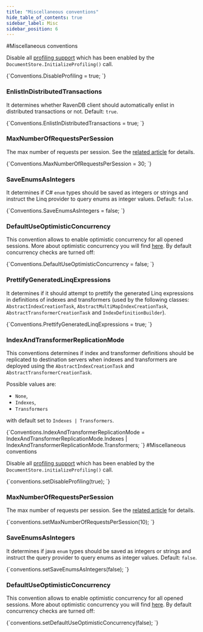 ```yaml
---
title: "Miscellaneous conventions"
hide_table_of_contents: true
sidebar_label: Misc
sidebar_position: 6
---
```






<LanguageSwitcher supportedLanguages={supportedLanguages} />
<LanguageContent language="csharp">
#Miscellaneous conventions



Disable all [profiling support](../../how-to/enable-profiling.mdx) which has been enabled by the `DocumentStore.InitializeProfiling()` call.

<TabItem value="disable_profiling" label="disable_profiling">
<CodeBlock language="csharp">
{`Conventions.DisableProfiling = true;
`}
</CodeBlock>
</TabItem>

### EnlistInDistributedTransactions

It determines whether RavenDB client should automatically enlist in distributed transactions or not. Default: `true`.

<TabItem value="enlist_in_dist_tx" label="enlist_in_dist_tx">
<CodeBlock language="csharp">
{`Conventions.EnlistInDistributedTransactions = true;
`}
</CodeBlock>
</TabItem>

### MaxNumberOfRequestsPerSession

The max number of requests per session. See the [related article](../../session/configuration/how-to-change-maximum-number-of-requests-per-session.mdx) for details.

<TabItem value="max_number_of_requests_per_session" label="max_number_of_requests_per_session">
<CodeBlock language="csharp">
{`Conventions.MaxNumberOfRequestsPerSession = 30;
`}
</CodeBlock>
</TabItem>

### SaveEnumsAsIntegers

It determines if C# `enum` types should be saved as integers or strings and instruct the Linq provider to query enums as integer values. Default: `false`.

<TabItem value="save_enums_as_integers" label="save_enums_as_integers">
<CodeBlock language="csharp">
{`Conventions.SaveEnumsAsIntegers = false;
`}
</CodeBlock>
</TabItem>

### DefaultUseOptimisticConcurrency

This convention allows to enable optimistic concurrency for all opened sessions. More about optimistic concurrency you will find [here](../../session/configuration/how-to-enable-optimistic-concurrency.mdx).
By default concurrency checks are turned off:

<TabItem value="use_optimistic_concurrency_by_default" label="use_optimistic_concurrency_by_default">
<CodeBlock language="csharp">
{`Conventions.DefaultUseOptimisticConcurrency = false;
`}
</CodeBlock>
</TabItem>

### PrettifyGeneratedLinqExpressions

It determines if it should attempt to prettify the generated Linq expressions in definitions of indexes and transformers (used by the following classes: `AbstractIndexCreationTask`, `AbstractMultiMapIndexCreationTask`, `AbstractTransformerCreationTask` and `IndexDefinitionBuilder`).

<TabItem value="prettify_generated_linq_expressions" label="prettify_generated_linq_expressions">
<CodeBlock language="csharp">
{`Conventions.PrettifyGeneratedLinqExpressions = true;
`}
</CodeBlock>
</TabItem>

### IndexAndTransformerReplicationMode

This conventions determines if index and transformer definitions should be replicated to destination servers when indexes and transformers are deployed using the `AbstractIndexCreationTask` and `AbstractTransformerCreationTask`. 

Possible values are:

- `None`,
- `Indexes`,
- `Transformers`

with default set to `Indexes | Transformers`.

<TabItem value="index_and_transformer_replication_mode" label="index_and_transformer_replication_mode">
<CodeBlock language="csharp">
{`Conventions.IndexAndTransformerReplicationMode = IndexAndTransformerReplicationMode.Indexes
                                                 | IndexAndTransformerReplicationMode.Transformers;
`}
</CodeBlock>
</TabItem>

</LanguageContent>
<LanguageContent language="java">
#Miscellaneous conventions



Disable all [profiling support](../../how-to/enable-profiling.mdx) which has been enabled by the `DocumentStore.initializeProfiling()` call.

<TabItem value="disable_profiling" label="disable_profiling">
<CodeBlock language="java">
{`conventions.setDisableProfiling(true);
`}
</CodeBlock>
</TabItem>

### MaxNumberOfRequestsPerSession

The max number of requests per session. See the [related article](../../session/configuration/how-to-change-maximum-number-of-requests-per-session.mdx) for details.

<TabItem value="max_number_of_requests_per_session" label="max_number_of_requests_per_session">
<CodeBlock language="java">
{`conventions.setMaxNumberOfRequestsPerSession(10);
`}
</CodeBlock>
</TabItem>

### SaveEnumsAsIntegers

It determines if java `enum` types should be saved as integers or strings and instruct the query provider to query enums as integer values. Default: `false`.

<TabItem value="save_enums_as_integers" label="save_enums_as_integers">
<CodeBlock language="java">
{`conventions.setSaveEnumsAsIntegers(false);
`}
</CodeBlock>
</TabItem>

### DefaultUseOptimisticConcurrency

This convention allows to enable optimistic concurrency for all opened sessions. More about optimistic concurrency you will find [here](../../session/configuration/how-to-enable-optimistic-concurrency.mdx).
By default concurrency checks are turned off:

<TabItem value="use_optimistic_concurrency_by_default" label="use_optimistic_concurrency_by_default">
<CodeBlock language="java">
{`conventions.setDefaultUseOptimisticConcurrency(false);
`}
</CodeBlock>
</TabItem>


</LanguageContent>

<!---

-->